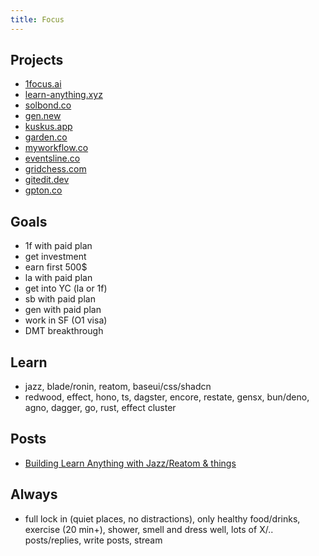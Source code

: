 ```yaml
---
title: Focus
---
```


## Projects

- [1focus.ai](https://1focus.ai)
- [learn-anything.xyz](https://learn-anything.xyz)
- [solbond.co](https://solbond.co)
- [gen.new](https://gen.new)
- [kuskus.app](https://kuskus.app)
- [garden.co](https://garden.co)
- [myworkflow.co](https://myworkflow.co)
- [eventsline.co](https://eventsline.co)
- [gridchess.com](https://gridchess.com)
- [gitedit.dev](https://gitedit.dev)
- [gpton.co](https://gpton.co)

## Goals

- 1f with paid plan
- get investment
- earn first 500$
- la with paid plan
- get into YC (la or 1f)
- sb with paid plan
- gen with paid plan
- work in SF (O1 visa)
- DMT breakthrough

## Learn

- jazz, blade/ronin, reatom, baseui/css/shadcn
- redwood, effect, hono, ts, dagster, encore, restate, gensx, bun/deno, agno, dagger, go, rust, effect cluster

## Posts

- [Building Learn Anything with Jazz/Reatom & things](https://reflect.site/g/nikiv-personal/post-building-learn-anything-with-jazz/56fc1b79ff9f4bc7b6a83de54f454833)

## Always

- full lock in (quiet places, no distractions), only healthy food/drinks, exercise (20 min+), shower, smell and dress well, lots of X/.. posts/replies, write posts, stream
